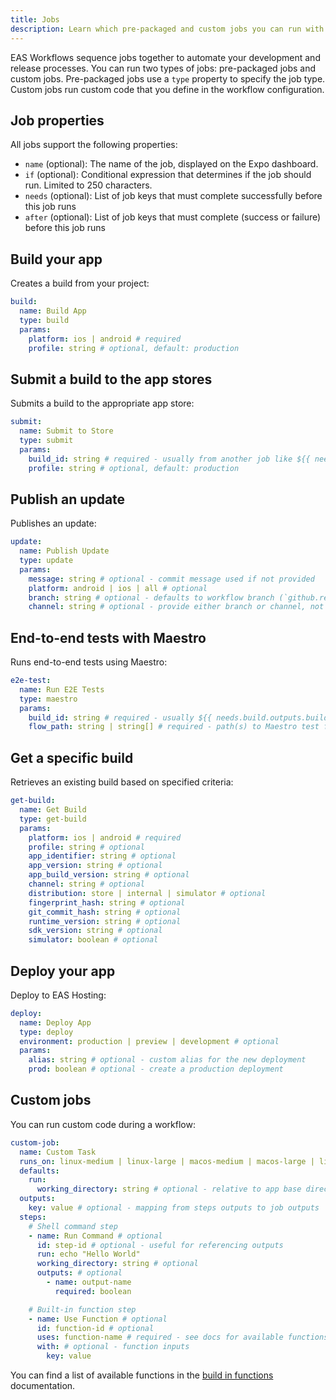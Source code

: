 ```yaml
---
title: Jobs
description: Learn which pre-packaged and custom jobs you can run with EAS Workflows.
---
```


EAS Workflows sequence jobs together to automate your development and release processes. You can run two types of jobs: pre-packaged jobs and custom jobs. Pre-packaged jobs use a `type` property to specify the job type. Custom jobs run custom code that you define in the workflow configuration.

## Job properties

All jobs support the following properties:

- `name` (optional): The name of the job, displayed on the Expo dashboard.
- `if` (optional): Conditional expression that determines if the job should run. Limited to 250 characters.
- `needs` (optional): List of job keys that must complete successfully before this job runs
- `after` (optional): List of job keys that must complete (success or failure) before this job runs

## Build your app

Creates a build from your project:

```yaml .eas/workflows/build.yaml
build:
  name: Build App
  type: build
  params:
    platform: ios | android # required
    profile: string # optional, default: production
```

## Submit a build to the app stores

Submits a build to the appropriate app store:

```yaml .eas/workflows/submit.yaml
submit:
  name: Submit to Store
  type: submit
  params:
    build_id: string # required - usually from another job like ${{ needs.build.outputs.build_id }}
    profile: string # optional, default: production
```

## Publish an update

Publishes an update:

```yaml .eas/workflows/update.yaml
update:
  name: Publish Update
  type: update
  params:
    message: string # optional - commit message used if not provided
    platform: android | ios | all # optional
    branch: string # optional - defaults to workflow branch (`github.ref_name`). If triggering from EAS CLI, specify a branch, for example: ${{ github.ref_name || 'testing' }}
    channel: string # optional - provide either branch or channel, not both
```

## End-to-end tests with Maestro

Runs end-to-end tests using Maestro:

```yaml .eas/workflows/e2e-test.yaml
e2e-test:
  name: Run E2E Tests
  type: maestro
  params:
    build_id: string # required - usually ${{ needs.build.outputs.build_id }}
    flow_path: string | string[] # required - path(s) to Maestro test file(s)
```

## Get a specific build

Retrieves an existing build based on specified criteria:

```yaml .eas/workflows/get-build.yaml
get-build:
  name: Get Build
  type: get-build
  params:
    platform: ios | android # required
    profile: string # optional
    app_identifier: string # optional
    app_version: string # optional
    app_build_version: string # optional
    channel: string # optional
    distribution: store | internal | simulator # optional
    fingerprint_hash: string # optional
    git_commit_hash: string # optional
    runtime_version: string # optional
    sdk_version: string # optional
    simulator: boolean # optional
```

## Deploy your app

Deploy to EAS Hosting:

```yaml .eas/workflows/deploy.yaml
deploy:
  name: Deploy App
  type: deploy
  environment: production | preview | development # optional
  params:
    alias: string # optional - custom alias for the new deployment
    prod: boolean # optional - create a production deployment
```

## Custom jobs

You can run custom code during a workflow:

```yaml .eas/workflows/custom-job.yaml
custom-job:
  name: Custom Task
  runs_on: linux-medium | linux-large | macos-medium | macos-large | linux-medium-nested-virtualization | linux-large-nested-virtualization # optional, default: linux-medium
  defaults:
    run:
      working_directory: string # optional - relative to app base directory or absolute from repo root
  outputs:
    key: value # optional - mapping from steps outputs to job outputs
  steps:
    # Shell command step
    - name: Run Command # optional
      id: step-id # optional - useful for referencing outputs
      run: echo "Hello World"
      working_directory: string # optional
      outputs: # optional
        - name: output-name
          required: boolean

    # Built-in function step
    - name: Use Function # optional
      id: function-id # optional
      uses: function-name # required - see docs for available functions
      with: # optional - function inputs
        key: value
```

You can find a list of available functions in the [build in functions](/custom-builds/schema/#built-in-eas-functions) documentation.

